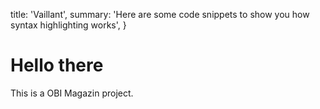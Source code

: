   title: 'Vaillant',
  summary: 'Here are some code snippets to show you how syntax highlighting works',
}

# Hello there

This is a OBI Magazin project.